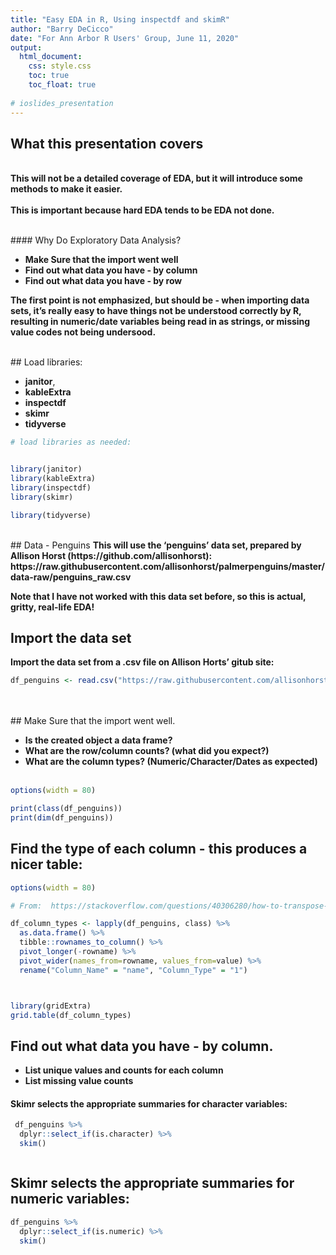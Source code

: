 ```yaml
---
title: "Easy EDA in R, Using inspectdf and skimR"
author: "Barry DeCicco"
date: "For Ann Arbor R Users' Group, June 11, 2020"
output: 
  html_document:
    css: style.css
    toc: true
    toc_float: true
    
# ioslides_presentation
---
```


## What this presentation covers
<br>
**This will not be a detailed coverage of EDA, but it will introduce some methods to make it easier. <br><br>This is important because hard EDA tends to be EDA not done.**

<br>
#### Why Do Exploratory Data Analysis?

- **Make Sure that the import went well**
- **Find out what data you have - by column**
- **Find out what data you have - by row**

**The first point is not emphasized, but should be - when importing data sets, it's really easy to have things not be understood correctly by R, resulting in numeric/date variables being read in as strings, or missing value codes not being undersood.**

\newpage

<br>
## Load libraries: 

- **janitor**, 
- **kableExtra** 
- **inspectdf**
- **skimr**
- **tidyverse**

\newpage
```r

# load libraries as needed:


library(janitor)
library(kableExtra)
library(inspectdf)
library(skimr)

library(tidyverse)
```

<br>
\newpage
## Data - Penguins
**This will use the 'penguins' data set, prepared by Allison Horst (https://github.com/allisonhorst):
<br>
https://raw.githubusercontent.com/allisonhorst/palmerpenguins/master/data-raw/penguins_raw.csv**
<br>

**Note that I have not worked with this data set before, so this is actual, gritty, real-life EDA!**

\newpage
## Import the data set 

**Import the data set from a .csv file on Allison Horts' gitub site:**
<br>
```r
df_penguins <- read.csv("https://raw.githubusercontent.com/allisonhorst/palmerpenguins/master/data-raw/penguins_raw.csv", header=TRUE, stringsAsFactors=FALSE);
```

\newpage
<br>
<br>
## Make Sure that the import went well.

- **Is the created object a data frame?**
- **What are the row/column counts? (what did you expect?)**
- **What are the column types?  (Numeric/Character/Dates as expected)**
<br>
<br>

```r
options(width = 80)

print(class(df_penguins))
print(dim(df_penguins))


```

## Find the type of each column - this produces a nicer table:

```r
options(width = 80)

# From:  https://stackoverflow.com/questions/40306280/how-to-transpose-a-dataframe-in-tidyverse

df_column_types <- lapply(df_penguins, class) %>% 
  as.data.frame() %>% 
  tibble::rownames_to_column() %>%  
  pivot_longer(-rowname) %>% 
  pivot_wider(names_from=rowname, values_from=value) %>%
  rename("Column_Name" = "name", "Column_Type" = "1")



library(gridExtra)
grid.table(df_column_types)

```
## Find out what data you have - by column.


- **List unique values and counts for each column**
- **List missing value counts**

#### Skimr selects the appropriate summaries for character variables:

```r

 df_penguins %>%  
  dplyr::select_if(is.character) %>% 
  skim()



```



## Skimr selects the appropriate summaries for numeric variables:

```r

df_penguins %>%  
  dplyr::select_if(is.numeric) %>% 
  skim()

```